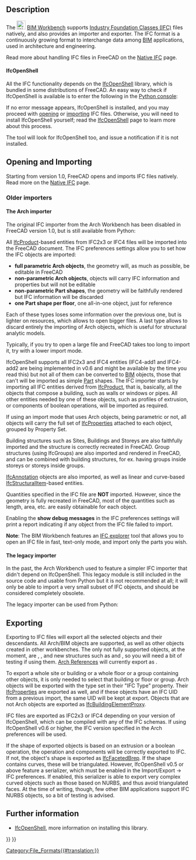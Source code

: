 <languages/>
<translate>

<!--T:20-->
{{Docnav
|[[Native_IFC|Native IFC]]
|[[Arch_DAE|DAE]]
|[[BIM_Workbench|BIM]]
|IconL=
|IconR=
|IconC=Workbench_BIM.svg
}}

</translate>
{{TOCright}}
<translate>

== Description == <!--T:49-->

<!--T:5-->
The [[File:Workbench_BIM.svg|24px]] [[BIM_Workbench|BIM Workbench]] supports [https://en.wikipedia.org/wiki/Industry_Foundation_Classes Industry Foundation Classes (IFC)] files natively, and also provides an importer and exporter. The IFC format is a continuously growing format to interchange data among [https://en.wikipedia.org/wiki/Building_Information_Modeling BIM] applications, used in architecture and engineering.

<!--T:52-->
Read more about handling IFC files in FreeCAD on the [[Native_IFC|Native IFC]] page.

==== IfcOpenShell ==== <!--T:53-->

<!--T:6-->
All the IFC functionality depends on the [[IfcOpenShell|IfcOpenShell]] library, which is bundled in some distributions of FreeCAD. An easy way to check if IfcOpenShell is available is to enter the following in the [[Python_console|Python console]]:

</translate>
{{Code|code=
import ifcopenshell
}}
<translate>

<!--T:22-->
If no error message appears, IfcOpenShell is installed, and you may proceed with [[Std_Open|opening]] or [[Std_Import|importing]] IFC files. Otherwise, you will need to install IfcOpenShell yourself; read the [[IfcOpenShell|IfcOpenShell]] page to learn more about this process.

<!--T:23-->
{{Emphasis|Note:}} The {{Button|[[File:BIM_Setup.svg|16px]] [[BIM_Setup|BIM Setup]]}} tool will look for IfcOpenShell too, and issue a notification if it is not installed.

==Opening and Importing== <!--T:4-->

<!--T:54-->
Starting from version 1.0, FreeCAD opens and imports IFC files natively. Read more on the [[Native_IFC|Native IFC]] page.

=== Older importers === <!--T:55-->

==== The Arch importer ==== <!--T:56-->

<!--T:57-->
The original IFC importer from the Arch Workbench has been disabled in FreeCAD version 1.0, but is still available from Python:

</translate>
{{Code|code=
from importers import importIFC
importIFC.open("C:\\Path\\To\\My\\File.ifc")
}}
<translate>

<!--T:12-->
All [https://www.buildingsmart-tech.org/ifc/IFC4/Add1/html/schema/ifckernel/lexical/ifcproduct.htm IfcProduct]-based entities from IFC2x3 or IFC4 files will be imported into the FreeCAD document. The IFC preferences settings allow you to set how the IFC objects are imported:
* '''full parametric Arch objects''', the geometry will, as much as possible, be editable in FreeCAD
* '''non-parametric Arch objects''', objects will carry IFC information and properties but will not be editable
* '''non-parametric Part shapes''', the geometry will be faithfully rendered but IFC information will be discarded
* '''one Part shape per floor''', one all-in-one object, just for reference

<!--T:50-->
Each of these types loses some information over the previous one, but is lighter on resources, which allows to open bigger files. A last type allows to discard entirely the importing of Arch objects, which is useful for structural analytic models. 

<!--T:41-->
Typically, if you try to open a large file and FreeCAD takes too long to import it, try with a lower import mode.

<!--T:42-->
IfcOpenShell supports all IFC2x3 and IFC4 entities (IFC4-add1 and IFC4-add2 are being implemented in v0.6 and might be available by the time you read this) but not all of them can be converted to [[BIM_Workbench|BIM]] objects, those that can't will be imported as simple [[Part_Workbench|Part]] shapes. The IFC importer starts by importing all IFC entities derived from [https://standards.buildingsmart.org/IFC/RELEASE/IFC2x3/TC1/HTML/ifckernel/lexical/ifcproduct.htm IfcProduct], that is, basically, all the objects that compose a building, such as walls or windows or pipes. All other entities needed by one of these objects, such as profiles of extrusion, or components of boolean operations, will be imported as required.

<!--T:13-->
If using an import mode that uses Arch objects, being parametric or not, all objects will carry the full set of [https://www.buildingsmart-tech.org/ifc/IFC4/Add1/html/schema/ifcpropertyresource/lexical/ifcproperty.htm IfcProperties] attached to each object, grouped by Property Set.

<!--T:43-->
Building structures such as Sites, Buildings and Storeys are also faithfully imported and the structure is correctly recreated in FreeCAD. Group structures (using IfcGroups) are also imported and rendered in FreeCAD, and can be combined with building structures, for ex. having groups inside storeys or storeys inside groups.

<!--T:14-->
[https://www.buildingsmart-tech.org/ifc/IFC4/Add1/html/schema/ifcproductextension/lexical/ifcannotation.htm IfcAnnotation] objects are also imported, as well as linear and curve-based [https://www.buildingsmart-tech.org/ifc/IFC4/Add1/html/schema/ifcstructuralanalysisdomain/lexical/ifcstructuralitem.htm IfcStructuralItem]-based entities.

<!--T:44-->
Quantities specified in the IFC file are '''NOT''' imported. However, since the geometry is fully recreated in FreeCAD, most of the quantities such as length, area, etc. are easily obtainable for each object.

<!--T:15-->
Enabling the '''show debug messages''' in the IFC preferences settings will print a report indicating if any object from the IFC file failed to import.

<!--T:45-->
'''Note''': The BIM Workbench features an [[BIM_IfcExplorer|IFC explorer]] tool that allows you to open an IFC file in fast, text-only mode, and import only the parts you wish.

==== The legacy importer ==== <!--T:58-->

<!--T:24-->
In the past, the Arch Workbench used to feature a simpler IFC importer that didn't depend on IfcOpenShell. This legacy module is still included in the source code and usable from Python but it is not recommended at all; it will only be able to import a very small subset of IFC objects, and should be considered completely obsolete.

<!--T:59-->
The legacy importer can be used from Python:

</translate>
{{Code|code=
from importers import importIFClegacy
importIFClegacy.open("C:\\Path\\To\\My\\File.ifc")
}}
<translate>

== Exporting == <!--T:9-->

<!--T:10-->
Exporting to IFC files will export all the selected objects and their descendants. All Arch/BIM objects are supported, as well as other objects created in other workbenches. The only not fully supported objects, at the moment, are {{Button|[[File:PartDesign_Body.svg|16px]] [[PartDesign_Body|PartDesign Bodies]]}}, {{Button|[[File:Std_Part.svg|16px]] [[Std_Part|Std Parts]]}}, and new structures such as {{Button|[[File:Link.svg|16px]] [[Std_LinkMake|App Links]]}} and {{Button|[[File:LinkGroup.svg|16px]] LinkGroups}}, so you will need a bit of testing if using them. [[Arch_Reference|Arch References]] will currently export as {{incode|IfcBuildingElementProxies}}.

<!--T:46-->
To export a whole site or building or a whole floor or a group containing other objects, it is only needed to select that building or floor or group. Arch objects will be exported with the type set in their "IFC Type" property. Their [https://www.buildingsmart-tech.org/ifc/IFC4/Add1/html/schema/ifcpropertyresource/lexical/ifcproperty.htm IfcProperties] are exported as well, and if these objects have an IFC UID from a previous import, the same UID will be kept at export. Objects that are not Arch objects are exported as [https://www.buildingsmart-tech.org/ifc/IFC4/Add1/html/schema/ifcsharedbldgelements/lexical/ifcbuildingelementproxy.htm IfcBuildingElementProxy].

<!--T:16-->
IFC files are exported as IFC2x3 or IFC4 depending on your version of IfcOpenShell, which can be compiled with any of the IFC schemas. If using IfcOpenShell v0.6 or higher, the IFC version specified in the Arch preferences will be used.

<!--T:17-->
If the shape of exported objects is based on an extrusion or a boolean operation, the operation and components will be correctly exported to IFC. If not, the object's shape is exported as [https://www.buildingsmart-tech.org/ifc/IFC4x1/html/schema/ifcgeometricmodelresource/lexical/ifcfacetedbrep.htm IfcFacetedBrep]. If the shape contains curves, these will be triangulated. However, IfcOpenShell v0.5 or above feature a serializer, which must be enabled in the Import/Export → IFC preferences. If enabled, this serializer is able to export very complex curved objects such as those based on NURBS, and thus avoid triangulated faces. At the time of writing, though, few other BIM applications support IFC NURBS objects, so a bit of testing is advised.

== Further information == <!--T:18-->

<!--T:51-->
* [[IfcOpenShell|IfcOpenShell]], more information on installing this library.


<!--T:19-->
{{Docnav
|[[Native_IFC|Native IFC]]
|[[Arch_DAE|DAE]]
|[[BIM_Workbench|BIM]]
|IconL=
|IconR=
|IconC=Workbench_BIM.svg
}}

</translate>
{{BIM_Tools_navi{{#translation:}}}}
{{Userdocnavi{{#translation:}}}}
[[Category:File_Formats{{#translation:}}]]